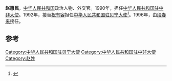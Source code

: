 '''赵惠民'''，[[中华人民共和国|中华人民共和国]]政治人物、外交官。1990年，担任[[中国驻中非大使列表|中华人民共和国驻中非大使]]。1992年，接替[[祝有容|祝有容]]担任[[中国驻贝宁大使列表|中华人民共和国驻贝宁大使]]<ref>{{cite web|author=中华人民共和国外交部|title=中国驻贝宁历任大使|url=http://www.mfa.gov.cn/chn/pds/ziliao/wjrw/2167/2170/t9177.htm|publisher=中华人民共和国外交部|accessdate=2012-03-03}}</ref>。1996年，由[[段春来|段春来]]接任。

== 参考 ==
{{reflist}}
{{start box}}
{{s-dip}}
{{succession box|[[周贤觉|周贤觉]]|[[崔永乾|崔永乾]]|[[中国驻中非大使列表|中华人民共和国驻中非大使]]|1990年3月-1991年7月}}
{{succession box|[[祝有容|祝有容]]|[[段春来|段春来]]|[[中国驻贝宁大使列表|中华人民共和国驻贝宁大使]]|1992年10月-1996年12月}}
{{end box}}
{{中国政治人物小作品}}
[[Category:中华人民共和国驻贝宁大使|Category:中华人民共和国驻贝宁大使]]
[[Category:中华人民共和国驻中非大使|Category:中华人民共和国驻中非大使]]
[[Category:赵姓|Category:赵姓]]